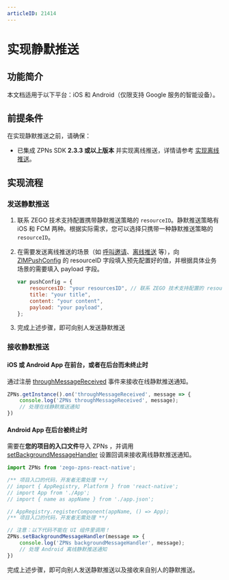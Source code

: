 ```yaml
---
articleID: 21414
---
```


# 实现静默推送


## 功能简介


<Content />

<Note title="说明">
本文档适用于以下平台：iOS 和 Android（仅限支持 Google 服务的智能设备）。
</Note>

## 前提条件

在实现静默推送之前，请确保：
- 已集成 ZPNs SDK **2.3.3 或以上版本** 并实现离线推送，详情请参考 [实现离线推送](./Implement%20offline%20push%20notification.mdx)。

## 实现流程

### 发送静默推送

1. 联系 ZEGO 技术支持配置携带静默推送策略的 `resourceID`。静默推送策略有 iOS 和 FCM 两种。根据实际需求，您可以选择只携带一种静默推送策略的 `resourceID`。

2. 在需要发送离线推送的场景（如 [呼叫邀请](./../Guides/Call%20invitation%20signaling.mdx)、[离线推送](./Implement%20offline%20push%20notification.mdx) 等），向 [ZIMPushConfig](@-ZIMPushConfig) 的 resourceID 字段填入预先配置好的值，并根据具体业务场景的需要填入 payload 字段。

    ```JavaScript
    var pushConfig = {
        resourcesID: "your resourcesID", // 联系 ZEGO 技术支持配置的 resourcesID
        title: "your title",
        content: "your content",
        payload: "your payload",
    };
    ```

3. 完成上述步骤，即可向别人发送静默推送

### 接收静默推送

#### iOS 或 Android App 在前台，或者在后台而未终止时

通过注册 [throughMessageReceived](@throughMessageReceived) 事件来接收在线静默推送通知。

```JavaScript
ZPNs.getInstance().on('throughMessageReceived', message => {
    console.log('ZPNs throughMessageReceived', message);
    // 处理在线静默推送通知
})
```

#### Android App 在后台被终止时

需要在**您的项目的入口文件**导入 ZPNs ，并调用 [setBackgroundMessageHandler](@setBackgroundMessageHandler) 设置回调来接收离线静默推送通知。

```JavaScript
import ZPNs from 'zego-zpns-react-native';

/** 项目入口的代码，开发者无需处理 **/ 
// import { AppRegistry, Platform } from 'react-native';
// import App from './App';
// import { name as appName } from './app.json';

// AppRegistry.registerComponent(appName, () => App);
/** 项目入口的代码，开发者无需处理 **/

// 注意：以下代码不能在 UI 组件里调用！
ZPNs.setBackgroundMessageHandler(message => {
    console.log('ZPNs backgroundMessageHandler', message);
    // 处理 Android 离线静默推送通知
})
```

完成上述步骤，即可向别人发送静默推送以及接收来自别人的静默推送。
